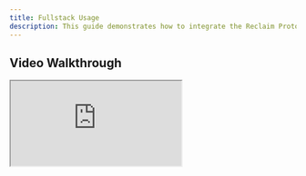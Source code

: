 ```yaml
---
title: Fullstack Usage
description: This guide demonstrates how to integrate the Reclaim Protocol JavaScript SDK into a fullstack application securely. We'll cover both the backend and frontend implementations.
---
```


## Video Walkthrough

<iframe
  className="w-full aspect-video rounded-lg"
  src="https://www.youtube.com/embed/vtGwNUP8nWw?si=oOU-Q6WLZqRQtEHd"
  title="About Reclaim Protocol"
  allow="accelerometer; autoplay; clipboard-write; encrypted-media; gyroscope; picture-in-picture"
  allowFullScreen
/>

## Prerequisites
- Install the React libraries using the [Installation guide](./installation)
- Get the `APPLICATION_ID`, `APPLICATION_SECRET` and `PROVIDER_ID` using the [API Key guide](/api-key)

### 1. Backend Implementation

For a detailed backend implementation using Node.js/Python , please refer to the [Backend guide](../backend).

If you are deploying on localhost, be sure to use [ngrok](https://ngrok.com) to make it visible on a public url. 

This guide will assume the backend has been deployed.

### 2. Frontend Implementation

There are two ways to implement the Reclaim Protocol on your frontend.

- Using the `triggerReclaimFlow()` method (Recommended)
- Using the `getRequestUrl()` method

### Using the `triggerReclaimFlow()` method (Recommended)

This method automatically detects the user's environment and chooses the best verification method for the user.
- Browser extension for desktop users (if installed)
- QR code popup for desktop users (if extension is not installed)
- AppClip/InstantApp redirection for mobile users

```javascript
import { useState } from 'react';
import { ReclaimProofRequest } from '@reclaimprotocol/js-sdk';

const BASE_URL = "https://your-domain.com"; // if using ngrok, use the ngrok base url here

function StartReclaimVerification() {
  const [proofs, setProofs] = useState(null);
  const [isLoading, setIsLoading] = useState(false);

  const handleVerification = async () => {
    try {
      setIsLoading(true);

      // Step 1: Fetch the configuration from your backend
      const response = await fetch(BASE_URL + '/generate-config');
      const { reclaimProofRequestConfig } = await response.json();

      // Step 2: Initialize the ReclaimProofRequest with the received configuration
      const reclaimProofRequest = await ReclaimProofRequest.fromJsonString(reclaimProofRequestConfig);

      // Step 3: Trigger the verification flow automatically
      // This method detects the user's platform and provides the optimal experience:
      // - Browser extension for desktop users (if installed)
      // - QR code modal for desktop users (fallback)
      // - Native app clips for mobile users
      await reclaimProofRequest.triggerReclaimFlow();

      // Step 4: Start listening for proof submissions
      await reclaimProofRequest.startSession({
        onSuccess: (proofs) => {
          console.log('Successfully created proof', proofs);
          setProofs(proofs);
          setIsLoading(false);
          // Handle successful verification - proofs are also sent to your backend callback
        },
        onError: (error) => {
          console.error('Verification failed', error);
          setIsLoading(false);
          // Handle verification failure
        },
      });

    } catch (error) {
      console.error('Error initializing Reclaim:', error);
      setIsLoading(false);
      // Handle initialization error (e.g., show error message)
    }
  };

  return (
    <>
      <button onClick={handleVerification} disabled={isLoading}>
        {isLoading ? 'Verifying...' : 'Start Verification'}
      </button>
      
      {proofs && (
        <div>
          <h2>Verification Successful!</h2>
          <pre>{JSON.stringify(proofs, null, 2)}</pre>
        </div>
      )}
    </>
  );
}

export default StartReclaimVerification;
```

### Using the `getRequestUrl()` method

This method generates a verification request URL that user needs to visit to start the session.

```javascript
const getVerificationReq = async () => {

  try {
    // Step 1: Fetch the configuration from your backend
    const response = await fetch(BASE_URL+'/generate-config');
    const { reclaimProofRequestConfig } = await response.json();

    // Step 2: Initialize the ReclaimProofRequest with the received configuration
    const reclaimProofRequest = await ReclaimProofRequest.fromJsonString(reclaimProofRequestConfig);

    // Step 3: Generate the request URL for the verification process
    const requestUrl = await reclaimProofRequest.getRequestUrl();

    // Step 4: Start the verification session
    await reclaimProofRequest.startSession({
      onSuccess: (proofs) => {
        console.log("successfully created proof", proofs);
        // Handle successful verification 
      },
      onError: (error) => {
        console.error('Verification failed', error);
        // Handle verification failure 
      },
    });

    console.log('Request URL:', requestUrl);
  } catch (error) {
    console.error('Error initializing Reclaim:', error);
    // Handle initialization error (e.g., show error message)
  }
  return requestUrl;
}

```

Initialize the request when appropriate, e.g. on page loads
```javascript
  useEffect(() => {
    initializeReclaim().then(requestUrl => {
      setRequestUrl(requestUrl);
    })
  }, [])
```

Once `requestUrl` is set, display the QR or button for user to initiate verification.
```
    <>
      <button onClick={getVerificationReq}>Get Verification Request</button>
      {/* Display QR code when URL is available */}
      {requestUrl && (
        <div style={{ margin: '20px 0' }}>
          <QRCode value={requestUrl} />
          <br />
          <a href={requestUrl}>Open Link</a>
        </div>
      )}
      {proofs && (
        <div>
          <h2>Verification Successful!</h2>
          <pre>{JSON.stringify(proofs, null, 2)}</pre>
        </div>
      )}
    </>

```


To further customize the verification flow and UI, you can use the [Web SDK advanced options](../../advance-options/web-sdk)



